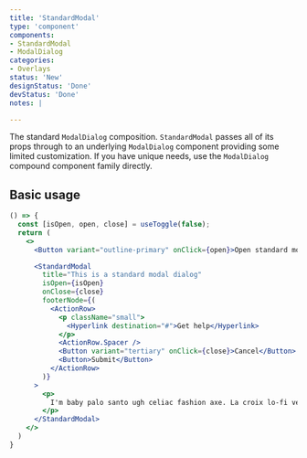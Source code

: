 ---
title: 'StandardModal'
type: 'component'
components:
- StandardModal
- ModalDialog
categories:
- Overlays
status: 'New'
designStatus: 'Done'
devStatus: 'Done'
notes: |

---

The standard `ModalDialog` composition. `StandardModal` passes all of its props through to an underlying `ModalDialog` component providing some limited customization. If you have unique needs, use the `ModalDialog` compound component family directly.

## Basic usage

```jsx live
() => {
  const [isOpen, open, close] = useToggle(false);
  return (
    <>
      <Button variant="outline-primary" onClick={open}>Open standard modal</Button>

      <StandardModal
        title="This is a standard modal dialog"
        isOpen={isOpen}
        onClose={close}
        footerNode={(
          <ActionRow>
            <p className="small">
              <Hyperlink destination="#">Get help</Hyperlink>
            </p>
            <ActionRow.Spacer />
            <Button variant="tertiary" onClick={close}>Cancel</Button>
            <Button>Submit</Button>
          </ActionRow>
        )}
      >
        <p>
          I'm baby palo santo ugh celiac fashion axe. La croix lo-fi venmo whatever. Beard man braid migas single-origin coffee forage ramps. Tumeric messenger bag bicycle rights wayfarers, try-hard cronut blue bottle health goth. Sriracha tumblr cardigan, cloud bread succulents tumeric copper mug marfa semiotics woke next level organic roof party +1 try-hard.
        </p>
      </StandardModal>
    </>
  )
}
```

